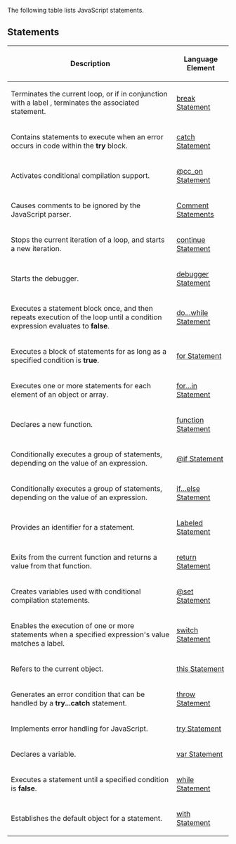 The following table lists JavaScript statements.


==Statements==
{| class='wikitable'
|-
! Description
! Language Element
|-
| Terminates the current loop, or if in conjunction with a label , terminates the associated statement.
| [[javascript/Statements/break|break Statement]]
|-
| Contains statements to execute when an error occurs in code within the '''try''' block.
| [[javascript/Statements/try catch finally|catch Statement]]
|-
| Activates conditional compilation support.
| [[javascript/Statements/cc on|@cc_on Statement]]
|-
| Causes comments to be ignored by the JavaScript parser.
| [[javascript/Statements/Comment|Comment Statements]]
|-
| Stops the current iteration of a loop, and starts a new iteration.
| [[javascript/Statements/continue|continue Statement]]
|-
| Starts the debugger.
| [[javascript/Statements/debugger|debugger Statement]]
|-
| Executes a statement block once, and then repeats execution of the loop until a condition expression evaluates to '''false'''.
| [[javascript/Statements/do while|do...while Statement]]
|-
| Executes a block of statements for as long as a specified condition is '''true'''.
| [[javascript/Statements/for|for Statement]]
|-
| Executes one or more statements for each element of an object or array.
| [[javascript/Statements/for in|for...in Statement]]
|-
| Declares a new function.
| [[javascript/Statements/function|function Statement]]
|-
| Conditionally executes a group of statements, depending on the value of an expression.
| [[javascript/Statements/if|@if Statement]]
|-
| Conditionally executes a group of statements, depending on the value of an expression.
| [[javascript/Statements/if else|if...else Statement]]
|-
| Provides an identifier for a statement.
| [[javascript/Statements/Labeled|Labeled Statement]]
|-
| Exits from the current function and returns a value from that function.
| [[javascript/Statements/return|return Statement]]
|-
| Creates variables used with conditional compilation statements.
| [[javascript/Statements/set|@set Statement]]
|-
| Enables the execution of one or more statements when a specified expression's value matches a label.
| [[javascript/Statements/switch|switch Statement]]
|-
| Refers to the current object.
| [[javascript/Statements/this|this Statement]]
|-
| Generates an error condition that can be handled by a '''try...catch''' statement.
| [[javascript/Statements/throw|throw Statement]]
|-
| Implements error handling for JavaScript.
| [[javascript/Statements/try catch finally|try Statement]]
|-
| Declares a variable.
| [[javascript/Statements/var|var Statement]]
|-
| Executes a statement until a specified condition is '''false'''.
| [[javascript/Statements/while|while Statement]]
|-
| Establishes the default object for a statement.
| [[javascript/Statements/with|with Statement]]
|}
